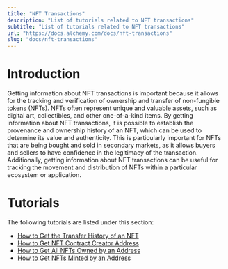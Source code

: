 ```yaml
---
title: "NFT Transactions"
description: "List of tutorials related to NFT transactions"
subtitle: "List of tutorials related to NFT transactions"
url: "https://docs.alchemy.com/docs/nft-transactions"
slug: "docs/nft-transactions"
---
```


# Introduction

Getting information about NFT transactions is important because it allows for the tracking and verification of ownership and transfer of non-fungible tokens (NFTs). NFTs often represent unique and valuable assets, such as digital art, collectibles, and other one-of-a-kind items. By getting information about NFT transactions, it is possible to establish the provenance and ownership history of an NFT, which can be used to determine its value and authenticity. This is particularly important for NFTs that are being bought and sold in secondary markets, as it allows buyers and sellers to have confidence in the legitimacy of the transaction. Additionally, getting information about NFT transactions can be useful for tracking the movement and distribution of NFTs within a particular ecosystem or application.

# Tutorials

The following tutorials are listed under this section:

* [How to Get the Transfer History of an NFT](/docs/how-to-get-the-transfer-history-of-an-nft)
* [How to Get NFT Contract Creator Address](/docs/how-to-get-nft-contract-creator-address)
* [How to Get All NFTs Owned by an Address](/docs/how-to-get-all-nfts-owned-by-an-address)
* [How to Get NFTs Minted by an Address](/docs/how-to-get-nfts-minted-by-an-address)
